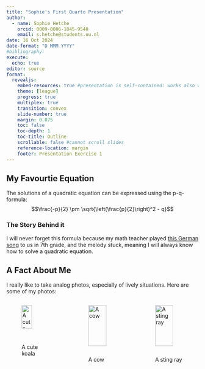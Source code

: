 ```yaml
---
title: "Sophie's First Quarto Presentation"
author: 
  - name: Sophie Hetche
    orcid: 0009-0006-1845-9540
    email: s.hetche@students.uu.nl
date: 16 Oct 2024
date-format: "D MMM YYYY"
#bibliography: 
execute: 
  echo: true
editor: source
format: 
  revealjs:
    embed-resources: true #presentation is self-contained: works also wihtout internet connectivity
    theme: [league]
    progress: true
    multiplex: true
    transition: convex
    slide-number: true
    margin: 0.075
    toc: false
    toc-depth: 1
    toc-title: Outline
    scrollable: false #cannot scroll slides
    reference-location: margin
    footer: Presentation Exercise 1
---
```


## My Favourtie Equation

The solutions of a quadratic equation can be expressed using the p-q-formula: $$\frac{-p}{2} \pm \sqrt{\left(\frac{p}{2}\right)^2 - q}$$

<div class="fragment">
  
### The Story Behind it

I will never forget this formula because my math teacher played [this German song](https://www.youtube.com/watch?v=tRblwTsX6hQ) to us in 7th grade, and the melody stuck, meaning I will always know how to solve a quadratic equation.

</div>

## A Fact About Me

I really like to take analog photos, especially of lively situations. Here are some of my photos:

::: columns
::: {.column width="33%"}
![A cute koala](koala.jpg){fig-align="center" width="60%"}
:::
::: {.column width="33%"}
![A cow](cow.jpg){fig-align="left" width="80%"}
:::
::: {.column width="33%"}
![A sting ray](ray.jpg){fig-align="left" width="80%"}
:::
:::